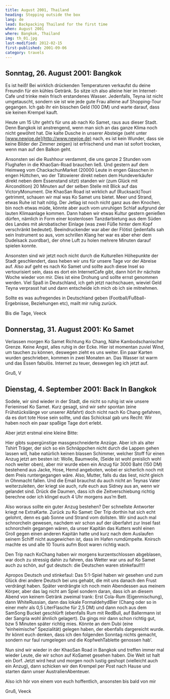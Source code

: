 ```yaml
---
title: August 2001, Thailand
heading: Stepping outside the box
lang: de
lead: Backpacking Thailand for the first time
when: August 2001
where: Bangkok, Thailand
img: th_01.jpg
last-modified: 2012-02-15
first-published: 2001-09-06
category: travels
---
```


## Sonntag, 26. August 2001: Bangkok

Es ist heiß! Bei wirklich drückenden Temperaturen verkaufst du deine Freundin für ein kühles Getränk. So sitze ich also
alleine hier im Internet-Cafe und trinke mein frisch erstandenes Wasser. Jedenfalls, Teyna ist nicht umgetauscht,
sondern sie ist wie jede gute Frau alleine auf Shopping-Tour gegangen. Ich gab ihr ein bisschen Geld (100 DM) und warte
darauf, dass sie keinen Krempel kauft.

Heute um 15 Uhr geht’s für uns ab nach Ko Samet, raus aus dieser Stadt. Denn Bangkok ist anstrengend, wenn man sich an
das ganze Klima noch nicht gewöhnt hat. Die kalte Dusche in unserer Absteige (seht unter
[www.newjoe.de](http://www.newjoe.de) nach, es ist kein Wunder, dass sie keine Bilder der Zimmer zeigen) ist erfrischend
und man ist sofort trocken, wenn man auf den Balkon geht.

Ansonsten sei die Rushhour verdammt, die uns ganze 2 Stunden vom Flughafen in die KhaoSan-Road brauchen ließ. Und
gestern auf dem Heimweg vom ChackachunMarket (20000 Leute in engen Gässchen in engen Hüttchen, wo der Tätowierer direkt
neben dem Hundeverkäufer direkt neben dem Essenstand sitzt) standen wir (zum Glück mit Aircondition) 20 Minuten auf der
selben Stelle mit Blick auf das VictoryMonument. Die KhaoSan Road ist wirklich auf (Rucksack)Touri getrimmt, schauen wir
mal was Ko Samet uns bietet. Meer und Strand, etwas Ruhe ist halt nötig. Der Jetlag ist noch nicht ganz aus den Knochen,
bin noch etwas müde, könnte aber auch vom unruhigen Schlaf aufgrund der lauten Klimaanlage kommen. Dann haben wir etwas
Kultur gestern genießen dürfen, nämlich in Form einer kostenlosen Tanzdarbietung aus dem Süden des Landes mit
akrobatischer Einlage (was zwei Füße hinter dem Kopf verschränkt bedeutet). Beeindruckender war aber der Flötist
(jedenfalls sah sein Instrument so aus, vom schrillen Klang her war es aber eher dem Dudelsack zuordbar), der ohne Luft
zu holen mehrere Minuten darauf spielen konnte.

Ansonsten sind wir jetzt noch nicht durch die Kulturellen Höhepunkte der Stadt geschlendert, dass heben wir uns für
unsere Tage vor der Abreise auf. Also auf geht es nach Ko Samet und sollte auch diese Insel so vertourisiert sein, dass
es dort ein InternetCafe gibt, dann hört ihr nächste Woche wieder von mir. Dies ist eine Drohung und sollte ernst
genommen werden. Viel Spaß in Deutschland, ich geh jetzt nachschauen, wieviel Geld Teyna verprasst hat und dann
entscheide ich mich ob ich sie mitnehmen.

Sollte es was aufregendes in Deutschland geben (Football/Fußball-Ergebnisse, Beziehungen etc), mailt mir ruhig zurück.

Bis die Tage, Veeck

## Donnerstag, 31. August 2001: Ko Samet

Verlassen morgen Ko Samet Richtung Ko Chang, Nähe Kambodschanischer Grenze. Keine Angst, alles ruhig in der Ecke. Hier
ist momentan zuviel Wind, um tauchen zu können, deswegen zieht es uns weiter. Ein paar Karten wurden geschrieben, kommen
in zwei Monaten an. Das Wasser ist warm und das Essen fabulös. Internet zu teuer, deswegen leg ich jetzt auf.

Gruß, V

## Dienstag, 4. September 2001: Back In Bangkok

Sodele, wir sind wieder in der Stadt, die nicht so ruhig ist wie unsere Ferieninsel Ko Samet. Kurz gesagt, sind wir sehr
spontan (eine Frühstückslänge vor unserer Abfahrt) doch nicht nach Ko Chang gefahren, da es dort tote Hose sein sollte,
und das Schicksal gab uns Recht: Wir haben noch ein paar spaßige Tage dort erlebt.

Aber jetzt erstmal eine kleine Bitte:

Hier gibts supergünstige massgeschneiderte Anzüge. Aber ich als alter Tshirt Träger, der sich so ein Schnäppchen nicht
durch die Lappen gehen lassen will, habe natürlich keinen blassen Schimmer, welcher Stoff für einen Anzug jetzt am
besten ist: Wolle, Baumwolle, (Seide ist wohl preislich wohl noch weiter oben), aber mir wurde eben ein Anzug für 3000
Baht (150 DM) bestehend aus Jacke, Hose, Hemd angeboten, wobei er sicherlich noch mit dem Preis runtergegangen wäre.
Also, Mutter, falls du das liest, nicht gleich in Ohnmacht fallen. Und die Email brauchst du auch nicht an Teynas Vater
weiterzuleiten, der kriegt sie auch, rufe euch aus Sidney aus an, wenn wir gelandet sind. Drück die Daumen, dass ich die
Zeitverschiebung richtig berechne oder ich klingel euch 4 Uhr morgens aus’m Bett.

Also woraus sollte ein guter Anzug bestehen? Der schnellste Antworter kriegt ne ExtraKarte. Zurück zu Ko Samet: Der Trip
dorthin hat sich echt gelohnt, denn es gab Sonne und Strand vom dollsten. Wir sind auch mal schnorcheln gewesen, nachdem
wir schon auf der überfahrt zur Insel fast schnorcheln gegangen wären, da unser Kapitän das Kutters wohl einen Groll
gegen einen anderen Kapitän hatte und kurz nach dem Auslaufen seinem Schiff nicht ausgewichen ist, dass im Hafen
rumdümpelte. Knirsch machte es und alle 10 Touris aufm Boot waren richtig wach.

Den Trip nach KoChang haben wir morgens kurzentschlossen abgeblasen, war doch zu stressig dahin zu fahren, das Wetter
war uns auf Ko Samet auch zu schön, auf gut deutsch: die Deutschen waren stinkefaul!!!!

Apropos Deutsch und stinkefaul: Das 5:1-Spiel haben wir gesehen und zum Glück drei andere Deutsch bei uns gehabt, die
mit uns danach den Frust verdrängt haben. Später verdrängte ich noch mein Abendessen aus meinem Körper, aber das lag
nicht am Spiel sondern daran, dass ich an diesem Abend von keinem Getränk zweimal trank: Erst Cola-Rum (Eigenmischung),
dann WhiteRussian, dann das lokale FormaldehydBier (Chang oder so in einer mehr als 0,5 LiterFlasche für 2,5 DM) und
dann noch aus dem SamSong Bucket geschlürft (ebenfalls Rum mit RedBull, auf Ballermann ist der Sangria wohl ähnlich
gelagert). Da gings mir dann schon richtig gut, bzw 5 Minuten später richtig mies. Könnte an dem Dubi (eine
“einheimische” Spezialität) gelegen haben, der ebenfalls dargereicht wurde. Ihr könnt euch denken, dass ich den
folgenden Sonntag nichts gemacht, sondern nur faul rumgelegen und die KopfwehTablette genossen hab’.

Nun sind wir wieder in der KhaoSan Road in Bangkok und treffen immer mal wieder Leute, die wir schon auf KoSamet gesehen
haben. Die Welt ist halt ein Dorf. Jetzt wird heut und morgen noch lustig geshopt (vielleicht auch ein Anzug), dann
schicken wir den Krempel per Post nach Hause und starten dann unser AustralienAbenteuer.

Also ich hör von einem von euch hoffentlich, ansonsten bis bald von mir

Gruß, Veeck
